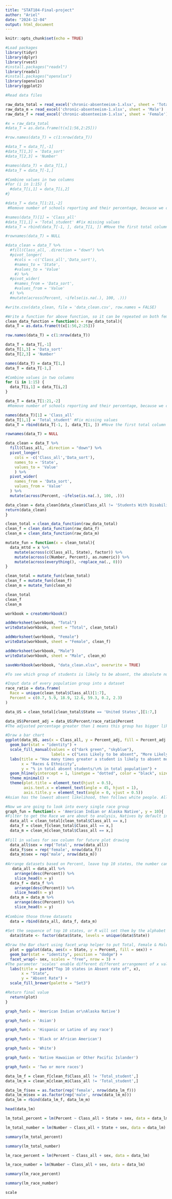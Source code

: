 ---
title: "STAT184-Final-project"
author: "Ariel"
date: "2024-12-04"
output: html_document
---

```{r setup, include=FALSE}
knitr::opts_chunk$set(echo = TRUE)
```

```{r}
#Load packages
library(tidyr)
library(dplyr)
library(rvest)
#install.packages("readxl")
library(readxl)
#install.packages("openxlsx") 
library(openxlsx)
library(ggplot2)
```

```{r}
#Read data files

raw_data_total = read_excel('chronic-absenteeism-1.xlsx', sheet = 'Total')
raw_data_m = read_excel('chronic-absenteeism-1.xlsx', sheet = 'Male')
raw_data_f = read_excel('chronic-absenteeism-1.xlsx', sheet = 'Female')

```


```{R}
#x = raw_data_total
#data_T = as.data.frame(t(x[1:56,2:25]))

#row.names(data_T) = c(1:nrow(data_T))

#data_T = data_T[,-1]
#data_T[1,3] = 'Data_sort'
#data_T[2,3] = 'Number'

#names(data_T) = data_T[1,]
#data_T = data_T[-1,]

#Combine values in two columns
#for (i in 1:15) {
  #data_T[i,1] = data_T[i,2]
#}

#data_T = data_T[1:21,-2]
 #Remove number of schools reporting and their percentage, because we don't think subtle difference after 3rd digit matters

#names(data_T)[1] = 'Class_all' 
#data_T[1,1] = 'Total_student' #Fix missing values
#data_T = rbind(data_T[-1, ], data_T[1, ]) #Move the first total column to the last row

#rownames(data_T) = NULL

#data_clean = data_T %>%
  #fill(Class_all, .direction = "down") %>%
  #pivot_longer(
    #cols = -c('Class_all','Data_sort'),
    #names_to = 'State',
    #values_to = 'Value'
    #) %>%
  #pivot_wider(
    #names_from = 'Data_sort',
    #values_from = 'Value'
  #) %>%
  #mutate(across(Percent, ~ifelse(is.na(.), 100, .)))

#write.csv(data_clean, file = 'data_clean.csv', row.names = FALSE)
```

```{r}
#Write a function for above function, so it can be repeated on both female and male tables
clean_data_function = function(x = raw_data_total){
data_T = as.data.frame(t(x[1:56,2:25]))

row.names(data_T) = c(1:nrow(data_T))

data_T = data_T[,-1]
data_T[1,3] = 'Data_sort'
data_T[2,3] = 'Number'

names(data_T) = data_T[1,]
data_T = data_T[-1,]

#Combine values in two columns
for (i in 1:15) {
  data_T[i,1] = data_T[i,2]
}

data_T = data_T[1:21,-2]
 #Remove number of schools reporting and their percentage, because we don't think subtle difference after 3rd digit matters

names(data_T)[1] = 'Class_all' 
data_T[1,1] = 'Total_student' #Fix missing values
data_T = rbind(data_T[-1, ], data_T[1, ]) #Move the first total column to the last row

rownames(data_T) = NULL

data_clean = data_T %>%
  fill(Class_all, .direction = "down") %>%
  pivot_longer(
    cols = -c('Class_all','Data_sort'),
    names_to = 'State',
    values_to = 'Value'
    ) %>%
  pivot_wider(
    names_from = 'Data_sort',
    values_from = 'Value'
  ) %>%
  mutate(across(Percent, ~ifelse(is.na(.), 100, .)))

data_clean = data_clean[data_clean$Class_all != 'Students With Disabilities Served Under IDEA' & data_clean$Class_all != 'Students With Disabilities Served Only Under Section 504' & data_clean$Class_all != 'English Language Learners',]
return(data_clean)
}

```

```{r}
clean_total = clean_data_function(raw_data_total)
clean_f = clean_data_function(raw_data_f)
clean_m = clean_data_function(raw_data_m)

mutate_fun = function(x = clean_total){
  data_mttd = x %>%
    mutate(across(c(Class_all, State), factor)) %>%
    mutate(across(c(Number, Percent), as.numeric)) %>%
    mutate(across(everything(), ~replace_na(., 0)))
}

clean_total = mutate_fun(clean_total)
clean_f = mutate_fun(clean_f)
clean_m = mutate_fun(clean_m)

clean_total
clean_f
clean_m
```

```{r}
workbook = createWorkbook()

addWorksheet(workbook, "Total")
writeData(workbook, sheet = "Total", clean_total)

addWorksheet(workbook, "Female")
writeData(workbook, sheet = "Female", clean_f)

addWorksheet(workbook, "Male")
writeData(workbook, sheet = "Male", clean_m)

saveWorkbook(workbook, "data_clean.xlsx", overwrite = TRUE)
```

```{r, fig.width=10, fig.height=7}
#To see which group of students is likely to be absent, the absolute number is less meaningful, so we will mainly focus on percentage. And total data will be adjusted first using percentage in population as a baseline.

#Input data of every population group into a dataset
race_ratio = data.frame(
  Race = unique(clean_total$Class_all)[1:7],
  Percent = c(0.7, 5.9, 18.9, 12.6, 59.3, 0.2, 2.3)
)

data_US = clean_total[clean_total$State == 'United States',][1:7,]

data_US$Percent_adj = data_US$Percent/race_ratio$Percent
#The adjusted percentage greater than 1 means this group has bigger likelihood of absence, so we can get an overview

#Draw a bar chart
ggplot(data_US, aes(x = Class_all, y = Percent_adj, fill = Percent_adj > 1)) +
  geom_bar(stat = "identity") +
  scale_fill_manual(values = c("dark green", "skyblue"), 
                    labels = c("Less Likely to be absent", "More Likely to be absent")) +  
  labs(title = "How many times greater a student is likely to absent more than 15 days than average level",
       x = "Races & Ethnicity", 
       y = "% in total absent students/\n% in total population") +
  geom_hline(yintercept = 1, linetype = "dotted", color = "black", size = 0.5) +  
  theme_minimal() +
  theme(plot.title = element_text(hjust = 0.5),
        axis.text.x = element_text(angle = 45, hjust = 1),
        axis.title.y = element_text(angle = 0, vjust = 0.5))
#Asian has the lowest absent likelihood, then follows white people. All other groups of students are more likely to be absent.
```


```{r}
#Now we are going to look into every single race group
graph_fun = function(x = 'American Indian or Alaska Native', y = 10){
#Filter to get the Race we are about to analysis, Natives by default in this case
  data_all = clean_total[clean_total$Class_all == x,]
  data_f = clean_f[clean_total$Class_all == x,]
  data_m = clean_m[clean_total$Class_all == x,]
  
#Fill in values for sex column for future plot drawing  
  data_all$sex = rep('Total', nrow(data_all))
  data_f$sex = rep('female', nrow(data_f))
  data_m$sex = rep('male', nrow(data_m))
  
#Arrange datasets based on Percent, leave top 10 states, the number can also be altered by setting parameter y
   data_all = data_all %>% 
    arrange(desc(Percent)) %>%
    slice_head(n = y)
  data_f = data_f %>% 
    arrange(desc(Percent)) %>%
    slice_head(n = y)
  data_m = data_m %>% 
    arrange(desc(Percent)) %>%
    slice_head(n = y)
  
#Combine those three datasets  
  data = rbind(data_all, data_f, data_m)
  
#Set the sequence of top 10 states, or R will set them by the alphabet
  data$State <- factor(data$State, levels = unique(data$State))

#Draw the Bar chart using facet_wrap helper to put Total, Female & Male data in one harmonic plot
  plot = ggplot(data, aes(x = State, y = Percent, fill = sex)) +
  geom_bar(stat = "identity", position = "dodge") +
  facet_wrap(~ sex, scales = "free", nrow = 3) + 
#The parameter 'scales' enable different different arrangement of x value
  labs(title = paste("Top 10 states in Absent rate of", x),
       x = "State",
       y = "Absent Rate") +
  scale_fill_brewer(palette = "Set3")

#Return final value  
  return(plot)
}

```

```{r, fig.width=12, fig.height=7}
graph_fun(x = 'American Indian or\nAlaska Native')
```

```{r, fig.width=12, fig.height=7}
graph_fun(x = 'Asian')
```

```{r, fig.width=12, fig.height=7}
graph_fun(x = 'Hispanic or Latino of any race')
```

```{r, fig.width=12, fig.height=7}
graph_fun(x = 'Black or African American')
```

```{r, fig.width=12, fig.height=7}
graph_fun(x = 'White')
```

```{r, fig.width=12, fig.height=7}
graph_fun(x = 'Native Hawaiian or Other Pacific Islander')
```

```{r, fig.width=12, fig.height=7}
graph_fun(x = 'Two or more races')
```

```{r}
data_lm_f = clean_f[clean_f$Class_all != 'Total_student',]
data_lm_m = clean_m[clean_m$Class_all != 'Total_student',]

data_lm_f$sex = as.factor(rep('female', nrow(data_lm_f)))
data_lm_m$sex = as.factor(rep('male', nrow(data_lm_m)))
data_lm = rbind(data_lm_f, data_lm_m)

head(data_lm)
```

```{r}
lm_total_percent = lm(Percent ~ Class_all + State + sex, data = data_lm)

lm_total_number = lm(Number ~ Class_all + State + sex, data = data_lm)

summary(lm_total_percent)

summary(lm_total_number)
```

```{r}
lm_race_percent = lm(Percent ~ Class_all + sex, data = data_lm)

lm_race_number = lm(Number ~ Class_all + sex, data = data_lm)

summary(lm_race_percent)

summary(lm_race_number)

```

```{r}
scale

```

